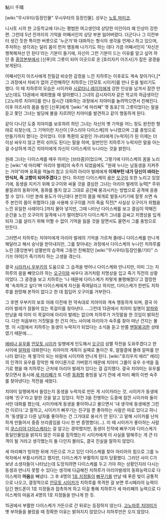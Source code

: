 鮎川 千晴

[wiki:"무시우타/등장인물" 무시우타의 등장인물]. 성우는 [[노토 마미코]].

니시토 시의 한 고등학교에 다니는 평범한 여고생인데 상당한 미인이라 꽤 인상이 강한 편. 그런데 5년 전까지의 기억을 어째서인지 상당 부분 잃어버렸다. 더군다나 그 이전부터 생긴 듯한 특이한 버릇으로 '누군가'와 대화하는 형식의 생각을 언제나 하고 있으며, 주저하는 생각과는 달리 몸이 먼저 행동해 나가기도 하는 데다 가끔 어째서인지 '자신은 행복해져선 안 된다'라는 기분이 들기에, 자신이 그런 기분이 드는 이유를 알고 싶어 하던 중 [[중앙본부]]에서 [신푸]의 그릇이 되어 이곳으로 온 [호리자키 아즈사]가 잠든 광경을 보게된다. 

어째서인지 아즈사에게 친밀감 비슷한 감정을 느낀 치하루는 이후로도 계속 찾아가다,[* 그 과정에서 차비가 없어 곤란해하던 치하루는 [안모토 시이카]를 만나 돈을 빌리기도 했다. 이 때 치하루의 모습은 시이카와 [[시로타니 레이지]]에게 강한 인상을 남겨서 잠깐 만났는데도 13권에서 재회했을 때 알아봤다.] 그녀의 감시자이자 같은 학교의 하급생이던 [고노마루 치야미]를 만나 잠시간 대화하는 과정에서 치야미를 놀려먹으면서 친해진다. 이후 아즈사의 몸을 빌린 [신푸]에게 '[wiki:"세 마리째" 옛 동포]'의 그릇이었다는 말을 듣고 쫓던 그녀는 빌딩에 불을 지르려던 치야미를 발견하고 같이 행동하게 된다. 

같이 다니던 도중 치야미를 보호하려 하던 그녀는 자신의 옛 기억을 어느 정도 완전한 형태로 되찾는데, 그 기억이란 자신이 [쿠스리야 다이스케]의 누나였으며 그를 충빙으로 만들기까지 했다는 것이었다. 이후 특환의 요원인 가나타에게 [누락자]가 된 이제는 더 이상 싸우지 않고 편히 쉬어도 된다는 말을 하며, 일반인인 치하루가 누락자란 말을 아는 걸 수상하게 여긴 치야미에게 자신이 다이스케의 누나라는 것을 밝힌다.  

원래 그녀는 다이스케를 매우 아끼는 [브라콤]이었으며, 그렇기에 다이스케의 꿈을 노리는 [wiki:"세 마리째" 아리아 발레]의 숙주가 되었음에도 "원래 누나는 남동생을 지켜주는 거야"라며 유혹을 억눌러 참고 오히려 아리아 발레에게 '''이제부턴 내가 당신이 바라는 안식처, 즉 고향이 되어주겠다'''고 한다. 하지만 다이스케의 꿈은 [[오구이]] 또한 노리고 있었기에, 동생을 지키기 위해 오구이와 싸울 것을 결심한 그녀는 아리아 발레의 능력[* 주위 물질과의 동화이며, 동화를 풀지 않고 그대로 공간째 붕괴시키는 방법으로 공격에 응용할 수 있다. 다만 본래 용도가 아닌데다 본인의 몸을 매개로 발동시키기에 잘못 쓰면 숙주 본인의 몸이 위험하다.]을 사용해 오구이를 거의 죽음 직전[* 사실상 오구이가 위협을 느낀 유일한 사례이다.]까지 몰아 넣지만, 그때 나타난 다이스케를 보고 결심이 약해진 순간을 노린  오구이의 일격에 나가 떨어졌다가 다이스케가 그녀를 감싸고 치명상을 입게 되자 그를 살리기 위해 어쩔 수 없이 기억을 잃을 것을 알면서도 울면서 그를 충빙으로 만든다. 

그러면서 치하루는 치야미에게 아리아 발레의 기억을 가르쳐 줄테니 다이스케를 만나게 해달라고 해서 승낙을 받아내지만, 그를 찾아내는 과정에서 다이스케의 누나인 치하루를 노린 [중앙본부] 섬멸반의 습격에 그동안 친해졌던 [wiki:"무시우타/등장인물/기타" 스기쓰 아야]가 죽기까지 하는 고생을 겪는다.

결국 [[시라카시 우부키]]의 도움으로 그 습격을 벗어나 다이스케와 만나지만, 이미 그는 치하루의 꿈을 빼앗으려 하는 [[오구이]]와 싸우다 과거처럼 치명상을 입고 죽기 직전의 상황이었다. 그 광경을 보고 치하루는 '나 때문에 다이스케가 저렇게 불행해졌다'고 절망한 채 '속죄하고 싶다'며 다이스케에게 자신을 죽여달라고 하지만, 다이스케가 한번도 치하루를 원망해 본적이 없다고 한 데 힘입어 오구이를 거부한다.

그 후엔 우부키의 보호 아래 이전에 한 약속대로 치야미와 계속 행동하게 되며, 결국 아리아 발레가 잠들어 있는 목걸이를 찾아낸다. ...그런데 13권에서 치야미 일행이 [[알파]]와 만났을 때 이미 이 목걸이에 아리아 발레는 없으며 치하루가 거짓말을 한 것임이 밝혀진다. 다만 처음부터 거짓말을 한 건지 어느 사이에 아리아가 숙주를 찾아 떠난 건지는 불명. 이 시점에서 치하루는 동생이 누락자가 되었다는 소식을 듣고 반쯤 [[멘탈붕괴]]한 상태였기 때문에.....

[[에비나 유우]]를 [[안모토 시이카]] 일행에게 인도해서 [[오구이]] 섬멸 작전을 도와주겠다고 한 사이에 [[알파]]와 대화한다는 치야미의 계획이 실패로 돌아간 후, 얼떨결에 몰래 알파를 만나러 왔다는 게 발각이 되는 바람에 시이카와 만나게 된다. [wiki:"호리우치 에리" 에리]의 인격이 유우를 장악한 채 어디론가로 가버렸기 때문에 치야미 그룹이 유우 수색을 돕기로 했을 때 치하루는 근처에 아리아 발레가 있다는 걸 감지했다. 결국 치야미는 유우를 찾으면서 동시에 [[세 마리째]]가 또 다른 [[동화형]] 충빙을 낳기 전에 세 마리 째의 이번 숙주를 찾아낸다는 작전을 세웠다.

치야미 일행에게서 들었는지 동생을 누락자로 만든 게 시이카라는 것, 시이카가 동생에 대해 '친구'라고 말한 것을 알고 있었다. 작전 3을 진행하는 도중에 잠깐 시이카와 둘이서만 대화를 했는데, 시이카에게 동생을 좋아하냐고 물으면서 '내 생각에 동생에겐 그런 건 이르다.'고 말하고, 시이카가 뻐꾸기는 친구일 뿐 좋아하는 사람은 따로 있다고 하니까 '동생말고 다른 남자를 좋아하는 건 그거대로 용서가 안 된다.'고 말해 시이카를 난처하게 만들어서 중증 브라콤임을 다시 한 번 증명했다(...). 이 때 시이카가 좋아하는 사람이 [[쿠스리야 다이스케]]라는 걸 알고는 경악했지만, 동생이 진작에 뻐꾸기와 다이스케가 동일인물임을 밝히지 않은 이유를 짐작했는지 시이카에게 이 사실을 말해주는 게 큰 타격이 될 거라고 생각했는지 둘 다인지 몰라도, 결국 진실을 말하지 않았다.

세 마리째가 빙의한 뒤에 가든으로 가고 있던 다이스케를 찾아 아리아의 힘으로 그를 누락자에서 부활시키려고 했지만, 다이스케가 부활하지 않자 당황했다. 그러던 사이 C가 보낸 소생자들이 나타났는데 도망치려면 다이스케를 두고 가야 하는 상황인지라 다시는 동생과 만나지 못할 수 있다는 생각에 다급해진 치하루가 아리아발레의 동화능력으로 다이스케의 '''마음'''을 빼냈다. 그 후 4명의 [[1호 지정]]들이 [[뻐꾸기]]를 만날 때 푸른 빛이 공통적으로 나오고, 결정적으로 [[안모토 시이카]]가 치하루를 목격한 걸 보면 루시페라의 능력이 담긴 핸드폰이 1호 지정들과 접촉하게 하고 이걸 통해 치하루가 세 마리째의 능력으로 다이스케의 마음과 4명의 1호 지정들을 만나게 한 듯.

15권에서 부활한 다이스케가 가든으로 간 뒤로는 등장하지 않는다. [[고노마루 치야미]]가 옛 부하들을 불렀을 때 정확한 이유는 밝혀지지 않았으나 치하루만은 오지 않았다.
